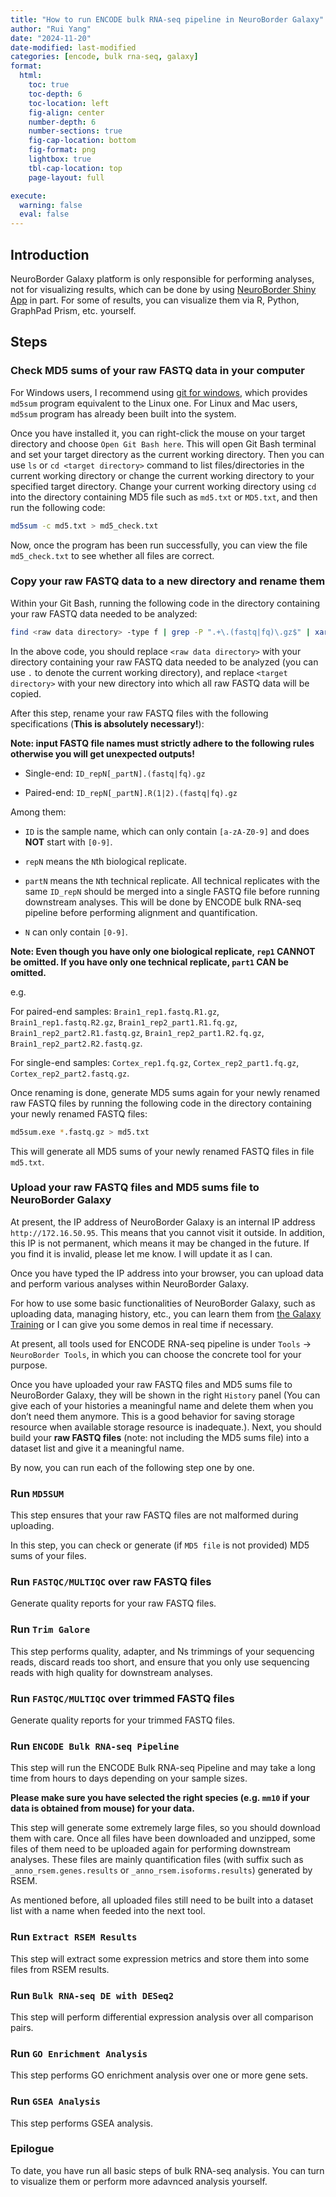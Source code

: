 ```yaml
---
title: "How to run ENCODE bulk RNA-seq pipeline in NeuroBorder Galaxy"
author: "Rui Yang"
date: "2024-11-20"
date-modified: last-modified
categories: [encode, bulk rna-seq, galaxy]
format:
  html:
    toc: true
    toc-depth: 6
    toc-location: left
    fig-align: center
    number-depth: 6
    number-sections: true
    fig-cap-location: bottom
    fig-format: png
    lightbox: true
    tbl-cap-location: top
    page-layout: full

execute:
  warning: false
  eval: false
---
```


## Introduction

NeuroBorder Galaxy platform is only responsible for performing analyses, not for visualizing results, which can be done by using [NeuroBorder Shiny App](https://github.com/yr-neurospace/NeuroBorder-ShinyWebApp) in part. For some of results, you can visualize them via R, Python, GraphPad Prism, etc. yourself.

## Steps

### Check MD5 sums of your raw FASTQ data in your computer

For Windows users, I recommend using [git for windows](https://gitforwindows.org), which provides `md5sum` program equivalent to the Linux one. For Linux and Mac users, `md5sum` program has already been built into the system.

Once you have installed it, you can right-click the mouse on your target directory and choose `Open Git Bash here`. This will open Git Bash terminal and set your target directory as the current working directory. Then you can use `ls` or `cd <target directory>` command to list files/directories in the current working directory or change the current working directory to your specified target directory. Change your current working directory using `cd` into the directory containing MD5 file such as `md5.txt` or `MD5.txt`, and then run the following code:

```bash
md5sum -c md5.txt > md5_check.txt
```

Now, once the program has been run successfully, you can view the file `md5_check.txt` to see whether all files are correct.

### Copy your raw FASTQ data to a new directory and rename them

Within your Git Bash, running the following code in the directory containing your raw FASTQ data needed to be analyzed:

```bash
find <raw data directory> -type f | grep -P ".+\.(fastq|fq)\.gz$" | xargs -I {} realpath {} | xargs -I {} cp {} <target directory>
```

In the above code, you should replace `<raw data directory>` with your directory containing your raw FASTQ data needed to be analyzed (you can use `.` to denote the current working directory), and replace `<target directory>` with your new directory into which all raw FASTQ data will be copied.

After this step, rename your raw FASTQ files with the following specifications (**This is absolutely necessary!**):

**Note: input FASTQ file names must strictly adhere to the following rules otherwise you will get unexpected outputs!**

- Single-end: `ID_repN[_partN].(fastq|fq).gz`

- Paired-end: `ID_repN[_partN].R(1|2).(fastq|fq).gz`

Among them:

- `ID` is the sample name, which can only contain `[a-zA-Z0-9]` and does **NOT** start with `[0-9]`.

- `repN` means the `N`th biological replicate.

- `partN` means the `N`th technical replicate. All technical replicates with the same `ID_repN` 
should be merged into a single FASTQ file before running downstream analyses. This will be done 
by ENCODE bulk RNA-seq pipeline before performing alignment and quantification.

- `N` can only contain `[0-9]`.

**Note: Even though you have only one biological replicate, `rep1` CANNOT be omitted. If you have only one technical replicate, `part1` CAN be omitted.**

e.g.

For paired-end samples: `Brain1_rep1.fastq.R1.gz`, `Brain1_rep1.fastq.R2.gz`, `Brain1_rep2_part1.R1.fq.gz`, `Brain1_rep2_part2.R1.fastq.gz`, `Brain1_rep2_part1.R2.fq.gz`, `Brain1_rep2_part2.R2.fastq.gz`.

For single-end samples: `Cortex_rep1.fq.gz`, `Cortex_rep2_part1.fq.gz`, `Cortex_rep2_part2.fastq.gz`.

Once renaming is done, generate MD5 sums again for your newly renamed raw FASTQ files by running the following code in the directory containing your newly renamed FASTQ files:

```bash
md5sum.exe *.fastq.gz > md5.txt
```

This will generate all MD5 sums of your newly renamed FASTQ files in file `md5.txt`.

### Upload your raw FASTQ files and MD5 sums file to NeuroBorder Galaxy

At present, the IP address of NeuroBorder Galaxy is an internal IP address `http://172.16.50.95`. This means that you cannot visit it outside. In addition, this IP is not permanent, which means it may be changed in the future. If you find it is invalid, please let me know. I will update it as I can.

Once you have typed the IP address into your browser, you can upload data and perform various analyses within NeuroBorder Galaxy.

For how to use some basic functionalities of NeuroBorder Galaxy, such as uploading data, managing history, etc., you can learn them from [the Galaxy Training](https://training.galaxyproject.org) or I can give you some demos in real time if necessary.

At present, all tools used for ENCODE RNA-seq pipeline is under `Tools` $\to$ `NeuroBorder Tools`, in which you can choose the concrete tool for your purpose.

Once you have uploaded your raw FASTQ files and MD5 sums file to NeuroBorder Galaxy, they will be shown in the right `History` panel (You can give each of your histories a meaningful name and delete them when you don't need them anymore. This is a good behavior for saving storage resource when available storage resource is inadequate.). Next, you should build your **raw FASTQ files** (note: not including the MD5 sums file) into a dataset list and give it a meaningful name.

By now, you can run each of the following step one by one.

### Run `MD5SUM`

This step ensures that your raw FASTQ files are not malformed during uploading.

In this step, you can check or generate (if `MD5 file` is not provided) MD5 sums of your files.

### Run `FASTQC/MULTIQC` over raw FASTQ files

Generate quality reports for your raw FASTQ files.

### Run `Trim Galore`

This step performs quality, adapter, and Ns trimmings of your sequencing reads, discard reads too short, and ensure that you only use sequencing reads with high quality for downstream analyses.

### Run `FASTQC/MULTIQC` over trimmed FASTQ files

Generate quality reports for your trimmed FASTQ files.

### Run `ENCODE Bulk RNA-seq Pipeline`

This step will run the ENCODE Bulk RNA-seq Pipeline and may take a long time from hours to days depending on your sample sizes.

**Please make sure you have selected the right species (e.g. `mm10` if your data is obtained from mouse) for your data.**

This step will generate some extremely large files, so you should download them with care. Once all files have been downloaded and unzipped, some files of them need to be uploaded again for performing downstream analyses. These files are mainly quantification files (with suffix such as `_anno_rsem.genes.results` or `_anno_rsem.isoforms.results`) generated by RSEM.

As mentioned before, all uploaded files still need to be built into a dataset list with a name when feeded into the next tool.

### Run `Extract RSEM Results`

This step will extract some expression metrics and store them into some files from RSEM results.

### Run `Bulk RNA-seq DE with DESeq2`

This step will perform differential expression analysis over all comparison pairs.

### Run `GO Enrichment Analysis`

This step performs GO enrichment analysis over one or more gene sets.

### Run `GSEA Analysis`

This step performs GSEA analysis.

### Epilogue

To date, you have run all basic steps of bulk RNA-seq analysis. You can turn to visualize them or perform more adavnced analysis yourself.

